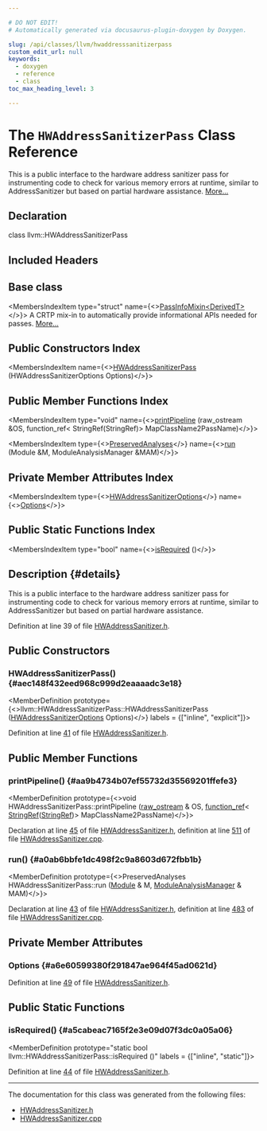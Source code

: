 ```yaml
---

# DO NOT EDIT!
# Automatically generated via docusaurus-plugin-doxygen by Doxygen.

slug: /api/classes/llvm/hwaddresssanitizerpass
custom_edit_url: null
keywords:
  - doxygen
  - reference
  - class
toc_max_heading_level: 3

---
```





# The `HWAddressSanitizerPass` Class Reference

<DoxygenPage pluginConfig={pluginConfig}>

This is a public interface to the hardware address sanitizer pass for instrumenting code to check for various memory errors at runtime, similar to AddressSanitizer but based on partial hardware assistance. <a href="#details">More...</a>

## Declaration

<CodeBlock>class llvm::HWAddressSanitizerPass</CodeBlock>

## Included Headers

<IncludesList>
<IncludesListItem
  filePath="llvm/Transforms/Instrumentation/HWAddressSanitizer.h"
  permalink="/docs/api/files/include/include/llvm/include/llvm/transforms/include/llvm/transforms/instrumentation/hwaddresssanitizer-h"
  isLocal="true" />
</IncludesList>

## Base class

<MembersIndex>

<MembersIndexItem
  type="struct"
  name={<><a href="/docs/api/structs/llvm/passinfomixin">PassInfoMixin&lt;DerivedT&gt;</a></>}>
A CRTP mix-in to automatically provide informational APIs needed for passes. <a href="/docs/api/structs/llvm/passinfomixin/#details">More...</a>
</MembersIndexItem>

</MembersIndex>

## Public Constructors Index

<MembersIndex>

<MembersIndexItem
  name={<><a href="#aec148f432eed968c999d2eaaaadc3e18">HWAddressSanitizerPass</a> (HWAddressSanitizerOptions Options)</>}>
</MembersIndexItem>

</MembersIndex>

## Public Member Functions Index

<MembersIndex>

<MembersIndexItem
  type="void"
  name={<><a href="#aa9b4734b07ef55732d35569201ffefe3">printPipeline</a> (raw&#95;ostream &amp;OS, function&#95;ref&lt; StringRef(StringRef)&gt; MapClassName2PassName)</>}>
</MembersIndexItem>

<MembersIndexItem
  type={<><a href="/docs/api/classes/llvm/preservedanalyses">PreservedAnalyses</a></>}
  name={<><a href="#a0ab6bbfe1dc498f2c9a8603d672fbb1b">run</a> (Module &amp;M, ModuleAnalysisManager &amp;MAM)</>}>
</MembersIndexItem>

</MembersIndex>

## Private Member Attributes Index

<MembersIndex>

<MembersIndexItem
  type={<><a href="/docs/api/structs/llvm/hwaddresssanitizeroptions">HWAddressSanitizerOptions</a></>}
  name={<><a href="#a6e60599380f291847ae964f45ad0621d">Options</a></>}>
</MembersIndexItem>

</MembersIndex>

## Public Static Functions Index

<MembersIndex>

<MembersIndexItem
  type="bool"
  name={<><a href="#a5cabeac7165f2e3e09d07f3dc0a05a06">isRequired</a> ()</>}>
</MembersIndexItem>

</MembersIndex>

## Description {#details}

This is a public interface to the hardware address sanitizer pass for instrumenting code to check for various memory errors at runtime, similar to AddressSanitizer but based on partial hardware assistance.

Definition at line 39 of file <a href="/docs/api/files/include/include/llvm/include/llvm/transforms/include/llvm/transforms/instrumentation/hwaddresssanitizer-h">HWAddressSanitizer.h</a>.

<SectionDefinition>

## Public Constructors

### HWAddressSanitizerPass() {#aec148f432eed968c999d2eaaaadc3e18}

<MemberDefinition
  prototype={<>llvm::HWAddressSanitizerPass::HWAddressSanitizerPass (<a href="/docs/api/structs/llvm/hwaddresssanitizeroptions">HWAddressSanitizerOptions</a> Options)</>}
  labels = {["inline", "explicit"]}>

Definition at line <a href="/docs/api/files/include/include/llvm/include/llvm/transforms/include/llvm/transforms/instrumentation/hwaddresssanitizer-h/#l00041">41</a> of file <a href="/docs/api/files/include/include/llvm/include/llvm/transforms/include/llvm/transforms/instrumentation/hwaddresssanitizer-h">HWAddressSanitizer.h</a>.
</MemberDefinition>

</SectionDefinition>

<SectionDefinition>

## Public Member Functions

### printPipeline() {#aa9b4734b07ef55732d35569201ffefe3}

<MemberDefinition
  prototype={<>void HWAddressSanitizerPass::printPipeline (<a href="/docs/api/classes/llvm/raw-ostream">raw&#95;ostream</a> &amp; OS, <a href="/docs/api/classes/llvm/function-ref">function&#95;ref</a>&lt; <a href="/docs/api/classes/llvm/stringref">StringRef</a>(<a href="/docs/api/classes/llvm/stringref">StringRef</a>)&gt; MapClassName2PassName)</>}>

Declaration at line <a href="/docs/api/files/include/include/llvm/include/llvm/transforms/include/llvm/transforms/instrumentation/hwaddresssanitizer-h/#l00045">45</a> of file <a href="/docs/api/files/include/include/llvm/include/llvm/transforms/include/llvm/transforms/instrumentation/hwaddresssanitizer-h">HWAddressSanitizer.h</a>, definition at line <a href="/docs/api/files/lib/lib/transforms/lib/transforms/instrumentation/hwaddresssanitizer-cpp/#l00511">511</a> of file <a href="/docs/api/files/lib/lib/transforms/lib/transforms/instrumentation/hwaddresssanitizer-cpp">HWAddressSanitizer.cpp</a>.
</MemberDefinition>

### run() {#a0ab6bbfe1dc498f2c9a8603d672fbb1b}

<MemberDefinition
  prototype={<>PreservedAnalyses HWAddressSanitizerPass::run (<a href="/docs/api/classes/llvm/module">Module</a> &amp; M, <a href="/docs/api/namespaces/llvm/#af9c9208365fd9ce11392b4d79485e259">ModuleAnalysisManager</a> &amp; MAM)</>}>

Declaration at line <a href="/docs/api/files/include/include/llvm/include/llvm/transforms/include/llvm/transforms/instrumentation/hwaddresssanitizer-h/#l00043">43</a> of file <a href="/docs/api/files/include/include/llvm/include/llvm/transforms/include/llvm/transforms/instrumentation/hwaddresssanitizer-h">HWAddressSanitizer.h</a>, definition at line <a href="/docs/api/files/lib/lib/transforms/lib/transforms/instrumentation/hwaddresssanitizer-cpp/#l00483">483</a> of file <a href="/docs/api/files/lib/lib/transforms/lib/transforms/instrumentation/hwaddresssanitizer-cpp">HWAddressSanitizer.cpp</a>.
</MemberDefinition>

</SectionDefinition>

<SectionDefinition>

## Private Member Attributes

### Options {#a6e60599380f291847ae964f45ad0621d}

<MemberDefinition
  prototype="HWAddressSanitizerOptions llvm::HWAddressSanitizerPass::Options">

Definition at line <a href="/docs/api/files/include/include/llvm/include/llvm/transforms/include/llvm/transforms/instrumentation/hwaddresssanitizer-h/#l00049">49</a> of file <a href="/docs/api/files/include/include/llvm/include/llvm/transforms/include/llvm/transforms/instrumentation/hwaddresssanitizer-h">HWAddressSanitizer.h</a>.
</MemberDefinition>

</SectionDefinition>

<SectionDefinition>

## Public Static Functions

### isRequired() {#a5cabeac7165f2e3e09d07f3dc0a05a06}

<MemberDefinition
  prototype="static bool llvm::HWAddressSanitizerPass::isRequired ()"
  labels = {["inline", "static"]}>

Definition at line <a href="/docs/api/files/include/include/llvm/include/llvm/transforms/include/llvm/transforms/instrumentation/hwaddresssanitizer-h/#l00044">44</a> of file <a href="/docs/api/files/include/include/llvm/include/llvm/transforms/include/llvm/transforms/instrumentation/hwaddresssanitizer-h">HWAddressSanitizer.h</a>.
</MemberDefinition>

</SectionDefinition>

<hr/>

The documentation for this class was generated from the following files:

<ul>
<li><a href="/docs/api/files/include/include/llvm/include/llvm/transforms/include/llvm/transforms/instrumentation/hwaddresssanitizer-h">HWAddressSanitizer.h</a></li>
<li><a href="/docs/api/files/lib/lib/transforms/lib/transforms/instrumentation/hwaddresssanitizer-cpp">HWAddressSanitizer.cpp</a></li>
</ul>

</DoxygenPage>
